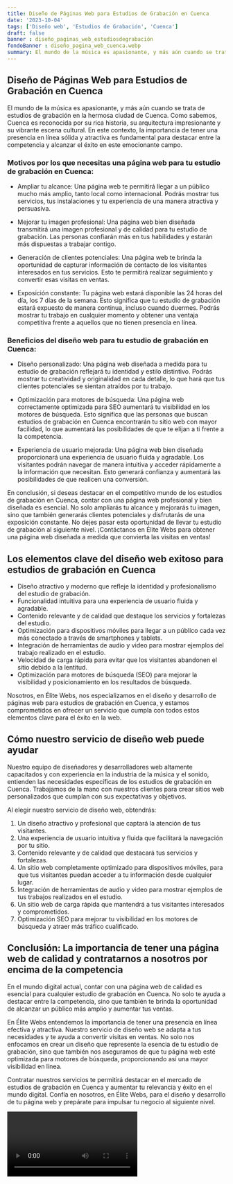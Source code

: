```yaml
---
title: Diseño de Páginas Web para Estudios de Grabación en Cuenca
date: '2023-10-04'
tags: ['Diseño web', 'Estudios de Grabación', 'Cuenca']
draft: false
banner : diseño_paginas_web_estudiosdegrabación
fondoBanner : diseño_pagina_web_cuenca.webp
summary: El mundo de la música es apasionante, y más aún cuando se trata de estudios de grabación en la hermosa ciudad de Cuenca. Como sabemos, Cuenca es reconocida por su rica historia, su arquitectura impresionante y su vibrante escena cultural. En este contexto, la importancia de tener una presencia en línea sólida y atractiva es fundamental para destacar entre la competencia y alcanzar el éxito en este emocionante campo.
---
```


## Diseño de Páginas Web para Estudios de Grabación en Cuenca

El mundo de la música es apasionante, y más aún cuando se trata de estudios de grabación en la hermosa ciudad de Cuenca. Como sabemos, Cuenca es reconocida por su rica historia, su arquitectura impresionante y su vibrante escena cultural. En este contexto, la importancia de tener una presencia en línea sólida y atractiva es fundamental para destacar entre la competencia y alcanzar el éxito en este emocionante campo.

### Motivos por los que necesitas una página web para tu estudio de grabación en Cuenca:

- Ampliar tu alcance: Una página web te permitirá llegar a un público mucho más amplio, tanto local como internacional. Podrás mostrar tus servicios, tus instalaciones y tu experiencia de una manera atractiva y persuasiva.

- Mejorar tu imagen profesional: Una página web bien diseñada transmitirá una imagen profesional y de calidad para tu estudio de grabación. Las personas confiarán más en tus habilidades y estarán más dispuestas a trabajar contigo.

- Generación de clientes potenciales: Una página web te brinda la oportunidad de capturar información de contacto de los visitantes interesados en tus servicios. Esto te permitirá realizar seguimiento y convertir esas visitas en ventas.

- Exposición constante: Tu página web estará disponible las 24 horas del día, los 7 días de la semana. Esto significa que tu estudio de grabación estará expuesto de manera continua, incluso cuando duermes. Podrás mostrar tu trabajo en cualquier momento y obtener una ventaja competitiva frente a aquellos que no tienen presencia en línea.

### Beneficios del diseño web para tu estudio de grabación en Cuenca:

- Diseño personalizado: Una página web diseñada a medida para tu estudio de grabación reflejará tu identidad y estilo distintivo. Podrás mostrar tu creatividad y originalidad en cada detalle, lo que hará que tus clientes potenciales se sientan atraídos por tu trabajo.

- Optimización para motores de búsqueda: Una página web correctamente optimizada para SEO aumentará tu visibilidad en los motores de búsqueda. Esto significa que las personas que buscan estudios de grabación en Cuenca encontrarán tu sitio web con mayor facilidad, lo que aumentará las posibilidades de que te elijan a ti frente a la competencia.

- Experiencia de usuario mejorada: Una página web bien diseñada proporcionará una experiencia de usuario fluida y agradable. Los visitantes podrán navegar de manera intuitiva y acceder rápidamente a la información que necesitan. Esto generará confianza y aumentará las posibilidades de que realicen una conversión.

En conclusión, si deseas destacar en el competitivo mundo de los estudios de grabación en Cuenca, contar con una página web profesional y bien diseñada es esencial. No solo ampliarás tu alcance y mejorarás tu imagen, sino que también generarás clientes potenciales y disfrutarás de una exposición constante. No dejes pasar esta oportunidad de llevar tu estudio de grabación al siguiente nivel. ¡Contáctanos en Élite Webs para obtener una página web diseñada a medida que convierta las visitas en ventas!

<GifSeo />

<Cta />

## Los elementos clave del diseño web exitoso para estudios de grabación en Cuenca

- Diseño atractivo y moderno que refleje la identidad y profesionalismo del estudio de grabación.
- Funcionalidad intuitiva para una experiencia de usuario fluida y agradable.
- Contenido relevante y de calidad que destaque los servicios y fortalezas del estudio.
- Optimización para dispositivos móviles para llegar a un público cada vez más conectado a través de smartphones y tablets.
- Integración de herramientas de audio y video para mostrar ejemplos del trabajo realizado en el estudio.
- Velocidad de carga rápida para evitar que los visitantes abandonen el sitio debido a la lentitud.
- Optimización para motores de búsqueda (SEO) para mejorar la visibilidad y posicionamiento en los resultados de búsqueda.

Nosotros, en Élite Webs, nos especializamos en el diseño y desarrollo de páginas web para estudios de grabación en Cuenca, y estamos comprometidos en ofrecer un servicio que cumpla con todos estos elementos clave para el éxito en la web.

## Cómo nuestro servicio de diseño web puede ayudar

Nuestro equipo de diseñadores y desarrolladores web altamente capacitados y con experiencia en la industria de la música y el sonido, entienden las necesidades específicas de los estudios de grabación en Cuenca. Trabajamos de la mano con nuestros clientes para crear sitios web personalizados que cumplan con sus expectativas y objetivos.

Al elegir nuestro servicio de diseño web, obtendrás:

1. Un diseño atractivo y profesional que captará la atención de tus visitantes.
2. Una experiencia de usuario intuitiva y fluida que facilitará la navegación por tu sitio.
3. Contenido relevante y de calidad que destacará tus servicios y fortalezas.
4. Un sitio web completamente optimizado para dispositivos móviles, para que tus visitantes puedan acceder a tu información desde cualquier lugar.
5. Integración de herramientas de audio y video para mostrar ejemplos de tus trabajos realizados en el estudio.
6. Un sitio web de carga rápida que mantendrá a tus visitantes interesados y comprometidos.
7. Optimización SEO para mejorar tu visibilidad en los motores de búsqueda y atraer más tráfico cualificado.

## Conclusión: La importancia de tener una página web de calidad y contratarnos a nosotros por encima de la competencia

En el mundo digital actual, contar con una página web de calidad es esencial para cualquier estudio de grabación en Cuenca. No solo te ayuda a destacar entre la competencia, sino que también te brinda la oportunidad de alcanzar un público más amplio y aumentar tus ventas.

En Élite Webs entendemos la importancia de tener una presencia en línea efectiva y atractiva. Nuestro servicio de diseño web se adapta a tus necesidades y te ayuda a convertir visitas en ventas. No solo nos enfocamos en crear un diseño que represente la esencia de tu estudio de grabación, sino que también nos aseguramos de que tu página web esté optimizada para motores de búsqueda, proporcionando así una mayor visibilidad en línea.

Contratar nuestros servicios te permitirá destacar en el mercado de estudios de grabación en Cuenca y aumentar tu relevancia y éxito en el mundo digital. Confía en nosotros, en Élite Webs, para el diseño y desarrollo de tu página web y prepárate para impulsar tu negocio al siguiente nivel.

<Video />

<CtaBot job='Estudios de Grabación' city='Cuenca'/>

<Gmaps query='Cuenca+españa+maps' />